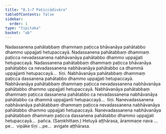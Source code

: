 ```yaml
---
title: "8.1–7 Paṭiccādivāra"
tableOfContents: false
sidebar:
  order: 1
type: "tipitaka"
basket: "ab"
---
```



<DynamicBreadcrumb />

<Division number="16">

<Paragraph number="69">
Nadassanena pahātabbaṃ dhammaṃ paṭicca bhāvanāya pahātabbo dhammo uppajjati hetupaccayā. Nadassanena pahātabbaṃ dhammaṃ paṭicca nevadassanena nabhāvanāya pahātabbo dhammo uppajjati hetupaccayā. Nadassanena pahātabbaṃ dhammaṃ paṭicca bhāvanāya pahātabbo ca nevadassanena nabhāvanāya pahātabbo ca dhammā uppajjanti hetupaccayā…  tīṇi.
</Paragraph>

<Paragraph number="70">
Nabhāvanāya pahātabbaṃ dhammaṃ paṭicca dassanena pahātabbo dhammo uppajjati hetupaccayā. Nabhāvanāya pahātabbaṃ dhammaṃ paṭicca nevadassanena nabhāvanāya pahātabbo dhammo uppajjati hetupaccayā. Nabhāvanāya pahātabbaṃ dhammaṃ paṭicca dassanena pahātabbo ca nevadassanena nabhāvanāya pahātabbo ca dhammā uppajjanti hetupaccayā…  tīṇi.
</Paragraph>

<Paragraph number="71">
Nanevadassanena nabhāvanāya pahātabbaṃ dhammaṃ paṭicca nevadassanena nabhāvanāya pahātabbo dhammo uppajjati hetupaccayā. Nanevadassanena nabhāvanāya pahātabbaṃ dhammaṃ paṭicca dassanena pahātabbo dhammo uppajjati hetupaccayā…  pañca. (Saṃkhittaṃ.)
</Paragraph>

<Paragraph number="72">
Hetuyā aṭṭhārasa, ārammaṇe nava …pe…  vipāke tīṇi …pe…  avigate aṭṭhārasa.
</Paragraph>
</Division>